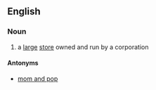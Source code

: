 {{see|big-box}}
==English==
===Noun===
{{en-noun|sg=[[big]] [[box]]|big boxes}}

# a [[large]] [[store]] owned and run by a corporation

====Antonyms====
* {{sense|large store owned and run by a corporation}} [[mom and pop]]